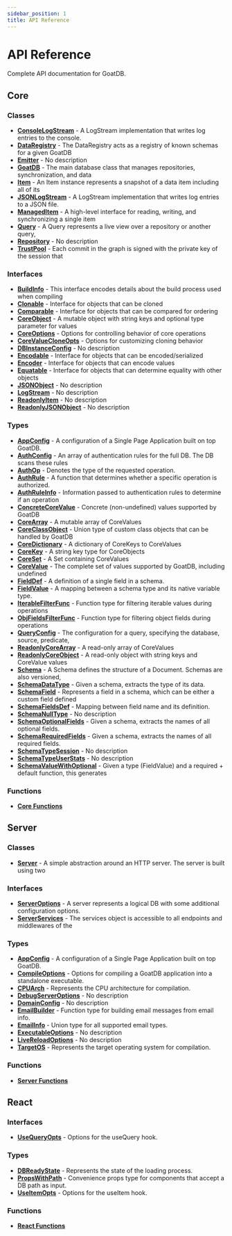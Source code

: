 ```yaml
---
sidebar_position: 1
title: API Reference
---
```


# API Reference

Complete API documentation for GoatDB.

## Core

### Classes

- **[ConsoleLogStream](./classes/consolelogstream)** - A LogStream implementation that writes log entries to the console.
- **[DataRegistry](./classes/dataregistry)** - The DataRegistry acts as a registry of known schemas for a given GoatDB
- **[Emitter](./classes/emitter)** - No description
- **[GoatDB](./classes/goatdb)** - The main database class that manages repositories, synchronization, and data
- **[Item](./classes/item)** - An Item instance represents a snapshot of a data item including all of its
- **[JSONLogStream](./classes/jsonlogstream)** - A LogStream implementation that writes log entries to a JSON file.
- **[ManagedItem](./classes/manageditem)** - A high-level interface for reading, writing, and synchronizing a single item
- **[Query](./classes/query)** - A Query represents a live view over a repository or another query,
- **[Repository](./classes/repository)** - No description
- **[TrustPool](./classes/trustpool)** - Each commit in the graph is signed with the private key of the session that

### Interfaces

- **[BuildInfo](./interfaces/buildinfo)** - This interface encodes details about the build process used when compiling
- **[Clonable](./interfaces/clonable)** - Interface for objects that can be cloned
- **[Comparable](./interfaces/comparable)** - Interface for objects that can be compared for ordering
- **[CoreObject](./interfaces/coreobject)** - A mutable object with string keys and optional type parameter for values
- **[CoreOptions](./interfaces/coreoptions)** - Options for controlling behavior of core operations
- **[CoreValueCloneOpts](./interfaces/corevaluecloneopts)** - Options for customizing cloning behavior
- **[DBInstanceConfig](./interfaces/dbinstanceconfig)** - No description
- **[Encodable](./interfaces/encodable)** - Interface for objects that can be encoded/serialized
- **[Encoder](./interfaces/encoder)** - Interface for objects that can encode values
- **[Equatable](./interfaces/equatable)** - Interface for objects that can determine equality with other objects
- **[JSONObject](./interfaces/jsonobject)** - No description
- **[LogStream](./interfaces/logstream)** - No description
- **[ReadonlyItem](./interfaces/readonlyitem)** - No description
- **[ReadonlyJSONObject](./interfaces/readonlyjsonobject)** - No description

### Types

- **[AppConfig](./types/appconfig)** - A configuration of a Single Page Application built on top GoatDB.
- **[AuthConfig](./types/authconfig)** - An array of authentication rules for the full DB. The DB scans these rules
- **[AuthOp](./types/authop)** - Denotes the type of the requested operation.
- **[AuthRule](./types/authrule)** - A function that determines whether a specific operation is authorized.
- **[AuthRuleInfo](./types/authruleinfo)** - Information passed to authentication rules to determine if an operation
- **[ConcreteCoreValue](./types/concretecorevalue)** - Concrete (non-undefined) values supported by GoatDB
- **[CoreArray](./types/corearray)** - A mutable array of CoreValues
- **[CoreClassObject](./types/coreclassobject)** - Union type of custom class objects that can be handled by GoatDB
- **[CoreDictionary](./types/coredictionary)** - A dictionary of CoreKeys to CoreValues
- **[CoreKey](./types/corekey)** - A string key type for CoreObjects
- **[CoreSet](./types/coreset)** - A Set containing CoreValues
- **[CoreValue](./types/corevalue)** - The complete set of values supported by GoatDB, including undefined
- **[FieldDef](./types/fielddef)** - A definition of a single field in a schema.
- **[FieldValue](./types/fieldvalue)** - A mapping between a schema type and its native variable type.
- **[IterableFilterFunc](./types/iterablefilterfunc)** - Function type for filtering iterable values during operations
- **[ObjFieldsFilterFunc](./types/objfieldsfilterfunc)** - Function type for filtering object fields during operations
- **[QueryConfig](./types/queryconfig)** - The configuration for a query, specifying the database, source, predicate,
- **[ReadonlyCoreArray](./types/readonlycorearray)** - A read-only array of CoreValues
- **[ReadonlyCoreObject](./types/readonlycoreobject)** - A read-only object with string keys and CoreValue values
- **[Schema](./types/schema)** - A Schema defines the structure of a Document. Schemas are also versioned,
- **[SchemaDataType](./types/schemadatatype)** - Given a schema, extracts the type of its data.
- **[SchemaField](./types/schemafield)** - Represents a field in a schema, which can be either a custom field defined
- **[SchemaFieldsDef](./types/schemafieldsdef)** - Mapping between field name and its definition.
- **[SchemaNullType](./types/schemanulltype)** - No description
- **[SchemaOptionalFields](./types/schemaoptionalfields)** - Given a schema, extracts the names of all optional fields.
- **[SchemaRequiredFields](./types/schemarequiredfields)** - Given a schema, extracts the names of all required fields.
- **[SchemaTypeSession](./types/schematypesession)** - No description
- **[SchemaTypeUserStats](./types/schematypeuserstats)** - No description
- **[SchemaValueWithOptional](./types/schemavaluewithoptional)** - Given a type (FieldValue) and a required + default function, this generates

### Functions

- **[Core Functions](./functions-core)**

## Server

### Classes

- **[Server](./classes/server)** - A simple abstraction around an HTTP server. The server is built using two

### Interfaces

- **[ServerOptions](./interfaces/serveroptions)** - A server represents a logical DB with some additional configuration options.
- **[ServerServices](./interfaces/serverservices)** - The services object is accessible to all endpoints and middlewares of the

### Types

- **[AppConfig](./types/appconfig)** - A configuration of a Single Page Application built on top GoatDB.
- **[CompileOptions](./types/compileoptions)** - Options for compiling a GoatDB application into a standalone executable.
- **[CPUArch](./types/cpuarch)** - Represents the CPU architecture for compilation.
- **[DebugServerOptions](./types/debugserveroptions)** - No description
- **[DomainConfig](./types/domainconfig)** - No description
- **[EmailBuilder](./types/emailbuilder)** - Function type for building email messages from email info.
- **[EmailInfo](./types/emailinfo)** - Union type for all supported email types.
- **[ExecutableOptions](./types/executableoptions)** - No description
- **[LiveReloadOptions](./types/livereloadoptions)** - No description
- **[TargetOS](./types/targetos)** - Represents the target operating system for compilation.

### Functions

- **[Server Functions](./functions-server)**

## React

### Interfaces

- **[UseQueryOpts](./interfaces/usequeryopts)** - Options for the useQuery hook.

### Types

- **[DBReadyState](./types/dbreadystate)** - Represents the state of the loading process.
- **[PropsWithPath](./types/propswithpath)** - Convenience props type for components that accept a DB path as input.
- **[UseItemOpts](./types/useitemopts)** - Options for the useItem hook.

### Functions

- **[React Functions](./functions-react)**


